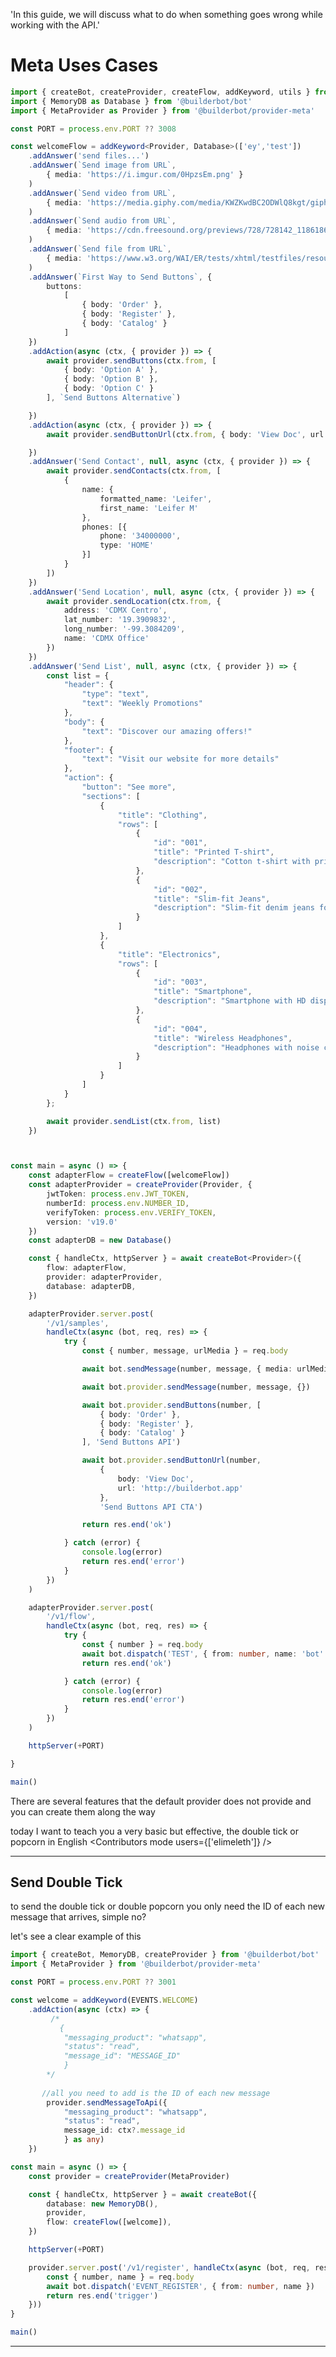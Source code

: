 
  'In this guide, we will discuss what to do when something goes wrong while working with the API.'

# Meta Uses Cases

```ts
import { createBot, createProvider, createFlow, addKeyword, utils } from '@builderbot/bot'
import { MemoryDB as Database } from '@builderbot/bot'
import { MetaProvider as Provider } from '@builderbot/provider-meta'

const PORT = process.env.PORT ?? 3008

const welcomeFlow = addKeyword<Provider, Database>(['ey','test'])
    .addAnswer('send files...')
    .addAnswer(`Send image from URL`,
        { media: 'https://i.imgur.com/0HpzsEm.png' }
    )
    .addAnswer(`Send video from URL`,
        { media: 'https://media.giphy.com/media/KWZKwdBC2ODWlQ8kgt/giphy.mp4' }
    )
    .addAnswer(`Send audio from URL`,
        { media: 'https://cdn.freesound.org/previews/728/728142_11861866-lq.mp3' }
    )
    .addAnswer(`Send file from URL`,
        { media: 'https://www.w3.org/WAI/ER/tests/xhtml/testfiles/resources/pdf/dummy.pdf' }
    )
    .addAnswer(`First Way to Send Buttons`, {
        buttons:
            [
                { body: 'Order' },
                { body: 'Register' },
                { body: 'Catalog' }
            ]
    })
    .addAction(async (ctx, { provider }) => {
        await provider.sendButtons(ctx.from, [
            { body: 'Option A' },
            { body: 'Option B' },
            { body: 'Option C' }
        ], `Send Buttons Alternative`)

    })
    .addAction(async (ctx, { provider }) => {
        await provider.sendButtonUrl(ctx.from, { body: 'View Doc', url: 'https://builderbot.vercel.app' }, 'Send Buttons URL')

    })
    .addAnswer('Send Contact', null, async (ctx, { provider }) => {
        await provider.sendContacts(ctx.from, [
            {
                name: {
                    formatted_name: 'Leifer',
                    first_name: 'Leifer M'
                },
                phones: [{
                    phone: '34000000',
                    type: 'HOME'
                }]
            }
        ])
    })
    .addAnswer('Send Location', null, async (ctx, { provider }) => {
        await provider.sendLocation(ctx.from, {
            address: 'CDMX Centro',
            lat_number: '19.3909832',
            long_number: '-99.3084209',
            name: 'CDMX Office'
        })
    })
    .addAnswer('Send List', null, async (ctx, { provider }) => {
        const list = {
            "header": {
                "type": "text",
                "text": "Weekly Promotions"
            },
            "body": {
                "text": "Discover our amazing offers!"
            },
            "footer": {
                "text": "Visit our website for more details"
            },
            "action": {
                "button": "See more",
                "sections": [
                    {
                        "title": "Clothing",
                        "rows": [
                            {
                                "id": "001",
                                "title": "Printed T-shirt",
                                "description": "Cotton t-shirt with printed design"
                            },
                            {
                                "id": "002",
                                "title": "Slim-fit Jeans",
                                "description": "Slim-fit denim jeans for men and women"
                            }
                        ]
                    },
                    {
                        "title": "Electronics",
                        "rows": [
                            {
                                "id": "003",
                                "title": "Smartphone",
                                "description": "Smartphone with HD display and high-resolution camera"
                            },
                            {
                                "id": "004",
                                "title": "Wireless Headphones",
                                "description": "Headphones with noise cancellation and Bluetooth connectivity"
                            }
                        ]
                    }
                ]
            }
        };

        await provider.sendList(ctx.from, list)
    })



const main = async () => {
    const adapterFlow = createFlow([welcomeFlow])
    const adapterProvider = createProvider(Provider, {
        jwtToken: process.env.JWT_TOKEN,
        numberId: process.env.NUMBER_ID,
        verifyToken: process.env.VERIFY_TOKEN,
        version: 'v19.0'
    })
    const adapterDB = new Database()

    const { handleCtx, httpServer } = await createBot<Provider>({
        flow: adapterFlow,
        provider: adapterProvider,
        database: adapterDB,
    })

    adapterProvider.server.post(
        '/v1/samples',
        handleCtx(async (bot, req, res) => {
            try {
                const { number, message, urlMedia } = req.body

                await bot.sendMessage(number, message, { media: urlMedia ?? null })

                await bot.provider.sendMessage(number, message, {})

                await bot.provider.sendButtons(number, [
                    { body: 'Order' },
                    { body: 'Register' },
                    { body: 'Catalog' }
                ], 'Send Buttons API')

                await bot.provider.sendButtonUrl(number,
                    {
                        body: 'View Doc',
                        url: 'http://builderbot.app'
                    },
                    'Send Buttons API CTA')

                return res.end('ok')

            } catch (error) {
                console.log(error)
                return res.end('error')
            }
        })
    )

    adapterProvider.server.post(
        '/v1/flow',
        handleCtx(async (bot, req, res) => {
            try {
                const { number } = req.body
                await bot.dispatch('TEST', { from: number, name: 'bot' })
                return res.end('ok')

            } catch (error) {
                console.log(error)
                return res.end('error')
            }
        })
    )

    httpServer(+PORT)

}

main()
```

There are several features that the default provider does not provide and you can create them along the way

today I want to teach you a very basic but effective, the double tick or popcorn in English
<Contributors mode users={['elimeleth']} />

---

## Send Double Tick


to send the double tick or double popcorn you only need the ID of each new message that arrives, simple no?

let's see a clear example of this

```ts {{title:'app.ts'}}
import { createBot, MemoryDB, createProvider } from '@builderbot/bot'
import { MetaProvider } from '@builderbot/provider-meta'

const PORT = process.env.PORT ?? 3001

const welcome = addKeyword(EVENTS.WELCOME)
    .addAction(async (ctx) => {
         /*
           {
            "messaging_product": "whatsapp",
            "status": "read",
            "message_id": "MESSAGE_ID"
            }
        */
    
       //all you need to add is the ID of each new message
        provider.sendMessageToApi({
            "messaging_product": "whatsapp",
            "status": "read",
            message_id: ctx?.message_id
            } as any)
    })

const main = async () => {
    const provider = createProvider(MetaProvider)

    const { handleCtx, httpServer } = await createBot({
        database: new MemoryDB(),
        provider,
        flow: createFlow([welcome]),
    })

    httpServer(+PORT)

    provider.server.post('/v1/register', handleCtx(async (bot, req, res) => {
        const { number, name } = req.body
        await bot.dispatch('EVENT_REGISTER', { from: number, name })
        return res.end('trigger')
    }))
}

main()
```

----

<Guides />

<Resources />

